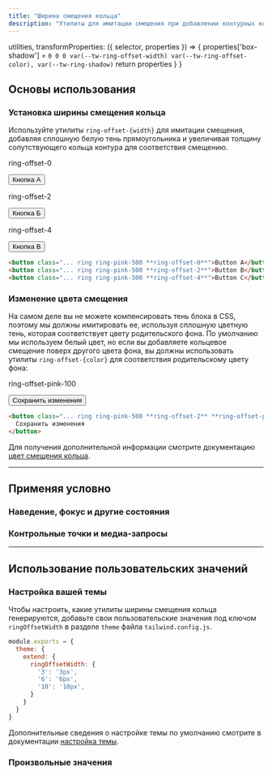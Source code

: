 ```yaml
---
title: "Ширина смещения кольца"
description: "Утилиты для имитации смещения при добавлении контурных колец."
---
```



  utilities,
  transformProperties: ({ selector, properties }) => {
    properties['box-shadow'] = `0 0 0 var(--tw-ring-offset-width) var(--tw-ring-offset-color), var(--tw-ring-shadow)`
    return properties
  }
}


## Основы использования

### Установка ширины смещения кольца

Используйте утилиты `ring-offset-{width}` для имитации смещения, добавляя сплошную белую тень прямоугольника и увеличивая толщину сопутствующего кольца контура для соответствия смещению.

<Example>
  <div class="grid grid-cols-1 sm:grid-cols-3 gap-4 text-white text-sm text-center font-bold leading-6">
    <div class="flex flex-col items-center shrink-0">
      <p class="font-medium text-sm font-mono text-slate-500 text-center mb-3 dark:text-slate-400">ring-offset-0</p>
      <button class="px-4 py-2 font-semibold text-sm bg-white text-slate-700 border border-slate-300 rounded-md shadow-sm ring-2 ring-offset-slate-50 ring-pink-500 ring-offset-0 dark:bg-slate-700 dark:text-slate-200 dark:border-transparent dark:ring-offset-slate-900">Кнопка А</button>
    </div>
    <div class="flex flex-col items-center shrink-0">
      <p class="font-medium text-sm font-mono text-slate-500 text-center mb-3 dark:text-slate-400">ring-offset-2</p>
      <button class="px-4 py-2 font-semibold text-sm bg-white text-slate-700 border border-slate-300 rounded-md shadow-sm ring-2 ring-offset-slate-50 ring-pink-500 ring-offset-2 dark:bg-slate-700 dark:text-slate-200 dark:border-transparent dark:ring-offset-slate-900">Кнопка Б</button>
    </div>
    <div class="flex flex-col items-center shrink-0">
      <p class="font-medium text-sm font-mono text-slate-500 text-center mb-3 dark:text-slate-400">ring-offset-4</p>
      <button class="px-4 py-2 font-semibold text-sm bg-white text-slate-700 border border-slate-300 rounded-md shadow-sm ring-2 ring-offset-slate-50 ring-pink-500 ring-offset-4 dark:bg-slate-700 dark:text-slate-200 dark:border-transparent dark:ring-offset-slate-900">Кнопка В</button>
    </div>
  </div>
</Example>

```html
<button class="... ring ring-pink-500 **ring-offset-0**">Button A</button>
<button class="... ring ring-pink-500 **ring-offset-2**">Button B</button>
<button class="... ring ring-pink-500 **ring-offset-4**">Button C</button>
```

### Изменение цвета смещения

На самом деле вы не можете компенсировать тень блока в CSS, поэтому мы должны имитировать ее, используя сплошную цветную тень, которая соответствует цвету родительского фона. По умолчанию мы используем белый цвет, но если вы добавляете кольцевое смещение поверх другого цвета фона, вы должны использовать утилиты `ring-offset-{color}` для соответствия родительскому цвету фона:

<Example>
  <div class="grid place-content-center text-white text-sm text-center font-bold leading-6">
    <div class="flex flex-col items-center shrink-0">
      <p class="font-medium text-sm font-mono text-slate-500 text-center mb-3 dark:text-slate-400">ring-offset-pink-100</p>
      <button class="px-4 py-2 font-semibold text-sm bg-white text-slate-700 border border-slate-300 rounded-md shadow-sm ring-2 ring-offset-4 ring-offset-pink-100 ring-pink-500 dark:bg-slate-700 dark:text-slate-200 dark:border-transparent">Сохранить изменения</button>
    </div>
  </div>
</Example>

```html
<button class="... ring ring-pink-500 **ring-offset-2** **ring-offset-pink-100**">
  Сохранить изменения
</button>
```

Для получения дополнительной информации смотрите документацию [цвет смещения кольца](/docs/ring-offset-color).

---

## <Heading ignore>Применяя условно</Heading>

### <Heading ignore>Наведение, фокус и другие состояния</Heading>

<HoverFocusAndOtherStates defaultClass="ring-2 ring-offset-2" featuredClass="ring-offset-4" element="button" />

### <Heading ignore>Контрольные точки и медиа-запросы</Heading>

<BreakpointsAndMediaQueries defaultClass="ring-2 ring-offset-2" featuredClass="ring-offset-4" element="button" />

---

## Использование пользовательских значений

### Настройка вашей темы

Чтобы настроить, какие утилиты ширины смещения кольца генерируются, добавьте свои пользовательские значения под ключом `ringOffsetWidth` в разделе `theme` файла `tailwind.config.js`.

```js tailwind.config.js
module.exports = {
  theme: {
    extend: {
      ringOffsetWidth: {
        '3': '3px',
        '6': '6px',
        '10': '10px',
      }
    }
  }
}
```

Дополнительные сведения о настройке темы по умолчанию смотрите в документации [настройка темы](/docs/theme#customizing-the-default-theme).

### Произвольные значения

<ArbitraryValues property="ring-offset" featuredClass="ring-offset-[3px]" />
